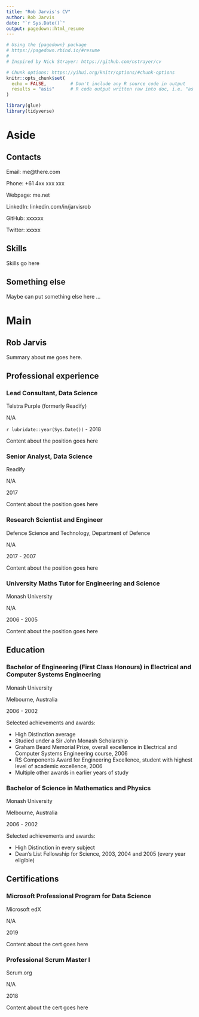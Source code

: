 ```yaml
---
title: "Rob Jarvis's CV"
author: Rob Jarvis
date: "`r Sys.Date()`"
output: pagedown::html_resume
---
```



```r
# Using the {pagedown} package
# https://pagedown.rbind.io/#resume
# 
# Inspired by Nick Strayer: https://github.com/nstrayer/cv

# Chunk options: https://yihui.org/knitr/options/#chunk-options
knitr::opts_chunk$set(
  echo = FALSE,         # Don't include any R source code in output
  results = "asis"      # R code output written raw into doc, i.e. "as is"
)

library(glue)
library(tidyverse)
```


Aside
=======================================


Contacts
---------------------------------------
Email: me@there.com

Phone: +61 4xx xxx xxx

Webpage: me.net

LinkedIn: linkedin.com/in/jarvisrob

GitHub: xxxxxx

Twitter: xxxxx


Skills
---------------------------------------
Skills go here


Something else
---------------------------------------
Maybe can put something else here ...


Main
=======================================


Rob Jarvis {#title}
---------------------------------------
Summary about me goes here.


Professional experience
---------------------------------------

### Lead Consultant, Data Science

Telstra Purple (formerly Readify)

N/A

`r lubridate::year(Sys.Date())` - 2018

Content about the position goes here


### Senior Analyst, Data Science

Readify

N/A

2017

Content about the position goes here


### Research Scientist and Engineer

Defence Science and Technology, Department of Defence

N/A

2017 - 2007

Content about the position goes here


### University Maths Tutor for Engineering and Science

Monash University

N/A

2006 - 2005

Content about the position goes here



Education
---------------------------------------

### Bachelor of Engineering (First Class Honours) in Electrical and Computer Systems Engineering

Monash University

Melbourne, Australia

2006 - 2002

Selected achievements and awards:

- High Distinction average
- Studied under a Sir John Monash Scholarship
- Graham Beard Memorial Prize, overall excellence in Electrical and Computer Systems Engineering course, 2006
- RS Components Award for Engineering Excellence, student with highest level of academic excellence, 2006
- Multiple other awards in earlier years of study


### Bachelor of Science in Mathematics and Physics

Monash University

Melbourne, Australia

2006 - 2002

Selected achievements and awards:

- High Distinction in every subject
- Dean’s List Fellowship for Science, 2003, 2004 and 2005 (every year eligible)



Certifications
---------------------------------------

### Microsoft Professional Program for Data Science

Microsoft edX

N/A

2019

Content about the cert goes here

### Professional Scrum Master I

Scrum.org

N/A

2018

Content about the cert goes here


